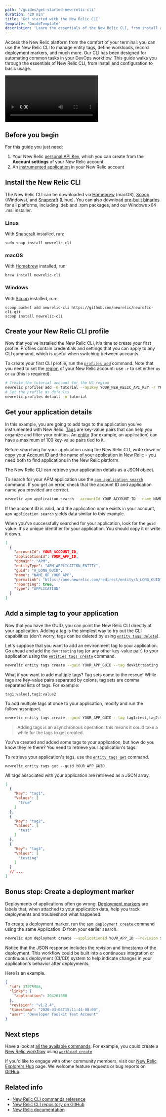 ```yaml
---
path: '/guides/get-started-new-relic-cli'
duration: '20 min'
title: 'Get started with the New Relic CLI'
template: 'GuideTemplate'
description: 'Learn the essentials of the New Relic CLI, from install and configuration to basic usage.'
---
```


<Intro>

Access the New Relic platform from the comfort of your terminal: you can use the New Relic CLI to manage entity tags, define workloads, record deployment markers, and much more. Our CLI has been designed for automating common tasks in your DevOps workflow. This guide walks you through the essentials of New Relic CLI, from install and configuration to basic usage.

<Video id="6uw3tu0d23" type="wistia"/>
</Intro>

## Before you begin

For this guide you just need: 

1. Your New Relic [personal API Key](https://docs.newrelic.com/docs/apis/get-started/intro-apis/types-new-relic-api-keys#personal-api-key), which you can create from the **Account settings** of your New Relic account
2. An [instrumented application](/docs/agents/manage-apm-agents/installation/install-agent) in your New Relic account 

<Steps>
<Step>

## Install the New Relic CLI

The New Relic CLI can be downloaded via [Homebrew](https://brew.sh/) (macOS), [Scoop](https://scoop.sh/) (Windows), and [Snapcraft](https://snapcraft.io/) (Linux). You can also download [pre-built binaries](https://github.com/newrelic/newrelic-cli/releases) for all platforms, including .deb and .rpm packages, and our Windows x64 .msi installer.

### Linux

With [Snapcraft](https://snapcraft.io/) installed, run:

`sudo snap install newrelic-cli`

### macOS

With [Homebrew](https://brew.sh/) installed, run:

`brew install newrelic-cli`

### Windows

With [Scoop](https://scoop.sh/) installed, run:

`scoop bucket add newrelic-cli https://github.com/newrelic/newrelic-cli.git`<br />
`scoop install newrelic-cli`

</Step><Step>

## Create your New Relic CLI profile 

Now that you've installed the New Relic CLI, it's time to create your first profile. Profiles contain credentials and settings that you can apply to any CLI command, which is useful when switching between accounts.

To create your first CLI profile, run the [`profiles add`](https://github.com/newrelic/newrelic-cli/blob/master/docs/cli/newrelic_profile_add.md) command. Note that you need to set the [region](https://docs.newrelic.com/docs/using-new-relic/welcome-new-relic/get-started/our-eu-us-region-data-centers) of your New Relic account: use `-r` to set either `us` or `eu` (this is required).

```sh lineNumbers=false
# Create the tutorial account for the US region
newrelic profiles add -n tutorial --apiKey YOUR_NEW_RELIC_API_KEY -r YOUR_REGION
# Set the profile as defaults
newrelic profiles default -n tutorial
```

</Step><Step>

## Get your application details

In this example, you are going to add tags to the application you've instrumented with New Relic. [Tags](https://docs.newrelic.com/docs/new-relic-one/use-new-relic-one/core-concepts/tagging-use-tags-organize-group-what-you-monitor) are key-value pairs that can help you organize and filter your entities. An [entity](https://docs.newrelic.com/docs/new-relic-one/use-new-relic-one/core-concepts/what-entity-new-relic) (for example, an application) can have a maximum of 100 key-value pairs tied to it.

Before searching for your application using the New Relic CLI, write down or copy your [Account ID](https://docs.newrelic.com/docs/accounts/install-new-relic/account-setup/account-id) and the [name of your application in New Relic](https://docs.newrelic.com/docs/agents/manage-apm-agents/app-naming/name-your-application) - you need both to find applications in the New Relic platform.

</Step><Step>

The New Relic CLI can retrieve your application details as a JSON object. 

To search for your APM application use the [`apm application search`](https://github.com/newrelic/newrelic-cli/blob/master/docs/cli/newrelic_apm_application_search.md) command. If you get an error, check that the account ID and application name you provided are correct.

```bash lineNumbers=false
newrelic apm application search --accountId YOUR_ACCOUNT_ID --name NAME_OF_YOUR_APP
```

</Step><Step>

If the account ID is valid, and the application name exists in your account, `apm application search` yields data similar to this example.

When you've successfully searched for your application, look for the `guid` value. It's a unique identifier for your application. You should copy it or write it down.

```json lineNumbers=false
[
  {
    "accountId": YOUR_ACCOUNT_ID,
    "applicationId": YOUR_APP_ID,
    "domain": "APM",
    "entityType": "APM_APPLICATION_ENTITY",
    "guid": "A_LONG_GUID",
    "name": "NAME_OF_YOUR_APP",
    "permalink": "https://one.newrelic.com/redirect/entity/A_LONG_GUID",
    "reporting": true,
    "type": "APPLICATION"
  }
]
```
</Step><Step>

## Add a simple tag to your application

Now that you have the GUID, you can point the New Relic CLI directly at your application. Adding a tag is the simplest way to try out the CLI capabilities (don't worry, tags can be deleted by using [`entity tags delete`](https://github.com/newrelic/newrelic-cli/blob/master/docs/cli/newrelic_entity_tags_delete.md)).

Let's suppose that you want to add an environment tag to your application. Go ahead and add the `dev:testing` tag⁠ (or any other key-value pair) to your application using the [`entities tags create`](https://github.com/newrelic/newrelic-cli/blob/master/docs/cli/newrelic_entity_tags_create.md) command.

```sh lineNumbers=false
newrelic entity tags create --guid YOUR_APP_GUID --tag devkit:testing
```
</Step><Step>

What if you want to add multiple tags? Tag sets come to the rescue! While tags are key-value pairs separated by colons, tag sets are comma separated lists of tags. For example:

`tag1:value1,tag2:value2`

To add multiple tags at once to your application, modify and run the following snippet.

```sh lineNumbers=false
newrelic entity tags create --guid YOUR_APP_GUID --tag tag1:test,tag2:test
```
> Adding tags is an asynchronous operation: this means it could take a while for the tags to get created.

</Step><Step>

You've created and added some tags to your application, but how do you know they're there? You need to retrieve your application's tags.

To retrieve your application's tags, use the [`entity tags get`](https://github.com/newrelic/newrelic-cli/blob/master/docs/cli/newrelic_entity_tags_get.md) command.

`newrelic entity tags get --guid YOUR_APP_GUID`

All tags associated with your application are retrieved as a JSON array.

```json lineNumbers=false
[
  {
    "Key": "tag1",
    "Values": [
      "true"
    ]
  },
  {
    "Key": "tag2",
    "Values": [
      "test"
    ]
  },
  {
    "Key": "tag3",
    "Values": [
      "testing"
    ]
  }
  // ...
]
```
</Step><Step>

## Bonus step: Create a deployment marker

Deployments of applications often go wrong. [Deployment markers](https://docs.newrelic.com/docs/apm/new-relic-apm/maintenance/record-monitor-deployments) are labels that, when attached to your application data, help you track deployments and troubleshoot what happened.

To create a deployment marker, run the [`apm deployment create`](https://github.com/newrelic/newrelic-cli/blob/master/docs/cli/newrelic_apm_deployment_create.md) command using the same Application ID from your earlier search.

```bash lineNumbers=false
newrelic apm deployment create --applicationId YOUR_APP_ID --revision $(git describe --tags --always)
```

</Step><Step>

Notice that the JSON response includes the revision and timestamp of the deployment. This workflow could be built into a continuous integration or continuous deployment (CI/CD) system to help indicate changes in your application's behavior after deployments.

Here is an example.

```json lineNumbers=false
{
  "id": 37075986,
  "links": {
    "application": 204261368
  },
  "revision": "v1.2.4",
  "timestamp": "2020-03-04T15:11:44-08:00",
  "user": "Developer Toolkit Test Account"
}
```
</Step></Steps>

## Next steps

Have a look at [all the available commands](https://github.com/newrelic/newrelic-cli/blob/master/docs/cli/newrelic.md). For example, you could create a [New Relic workflow](https://docs.newrelic.com/docs/new-relic-one/use-new-relic-one/core-concepts/new-relic-one-workloads-isolate-resolve-incidents-faster) using [`workload create`](https://github.com/newrelic/newrelic-cli/blob/master/docs/cli/newrelic_workload_create.md)

If you'd like to engage with other community members, visit our [New Relic Explorers Hub](https://discuss.newrelic.com/c/build-on-new-relic/developer-toolkit) page. We welcome feature requests or bug reports on [GitHub](https://github.com/newrelic/newrelic-cli).

## Related info

- [New Relic CLI commands reference](https://github.com/newrelic/newrelic-cli/blob/master/docs/cli/newrelic.md)
- [New Relic CLI repository on GitHub](https://github.com/newrelic/newrelic-cli)
- [New Relic documentation](https://docs.newrelic.com)
